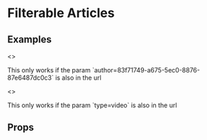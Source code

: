 
<Meta title="Pattern Library|Structure/Filterable Articles" component={FilterableArticles} />

# Filterable Articles
 


## Examples

<Preview>
    <Story name="All articles">
        <FilterableArticles
            parameter="category"
            filters={[
                {
                    value: "10-great",
                    label: "10 Great"
                },
                {
                    value: "where-to-stream",
                    label: "Where to stream"
                },
                {
                    value: "where-to-begin",
                    label: "Where to begin"
                },
                {
                    value: "five-things",
                    label: "Five Things"
                },
                {
                    value: "bfi-recommends",
                    label: "BFI Recommends"
                },
                {
                    value: "sight-and-sound",
                    label: "Sight and Sound"
                }
            ]}
        />
    </Story>
</Preview>


<Preview>
    <Story name="Filtered by author">
        <>
            <p>This only works if the param `author=83f71749-a675-5ec0-8876-87e6487dc0c3` is also in the url</p>
            <FilterableArticles
                parameter="author"
                filters={[
                    {
                        value: "83f71749-a675-5ec0-8876-87e6487dc0c3",
                        label: "Isabel Stevens"
                    }
                ]}
            />
        </>
    </Story>
</Preview>

<Preview>
    <Story name="Filtered by type example">
        <>
            <p>This only works if the param `type=video` is also in the url</p>
            <FilterableArticles
                parameter="type"
                filters={[
                    {
                        value: "video",
                        label: "Video"
                    }
                ]}
            />
        </>
    </Story>
</Preview>

## Props 

<Props of={FilterableArticles} />